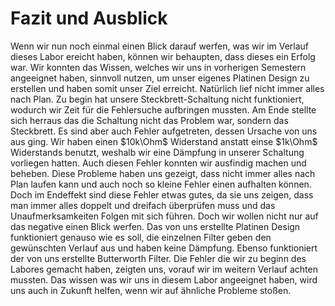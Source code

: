 # Fazit und Ausblick


Wenn wir nun noch einmal einen Blick darauf werfen, was wir im Verlauf dieses Labor ereicht haben, können wir behaupten, dass dieses ein Erfolg war.
Wir konnten das Wissen, welches wir uns in vorherigen Semestern angeeignet haben, sinnvoll nutzen, um unser eigenes Platinen Design zu erstellen und haben somit unser Ziel erreicht.
Natürlich lief nicht immer alles nach Plan. Zu begin hat unsere Steckbrett-Schaltung nicht funktioniert, wodurch wir Zeit für die Fehlersuche aufbringen mussten. Am Ende stellte sich herraus das die Schaltung nicht das Problem war, sondern das Steckbrett.
Es sind aber auch Fehler aufgetreten, dessen Ursache von uns aus ging. Wir haben einen $10k\Ohm$  Widerstand anstatt einse $1k\Ohm$  Widerstands benutzt, weshalb wir eine Dämpfung in unserer Schaltung vorliegen hatten.
Auch diesen Fehler konnten wir ausfindig machen und beheben. Diese Probleme haben uns gezeigt, dass nicht immer alles nach Plan laufen kann und auch noch so kleine Fehler einen aufhalten können.
Doch im Endeffekt sind diese Fehler etwas gutes, da sie uns zeigen, dass man immer alles doppelt und dreifach überprüfen muss und das Unaufmerksamkeiten Folgen mit sich führen.
Doch wir wollen nicht nur auf das negative einen Blick werfen. Das von uns erstellte Platinen Design funktioniert genauso wie es soll, die einzelnen Filter geben den gewünschten Verlauf aus und haben keine Dämpfung.
Ebenso funktioniert der von uns erstellte Butterworth Filter. Die Fehler die wir zu beginn des Labores gemacht haben, zeigten uns, vorauf wir im weitern Verlauf achten mussten.
Das wissen was wir uns in diesem Labor angeeignet haben, wird uns auch in Zukunft helfen, wenn wir auf ähnliche Probleme stoßen.



